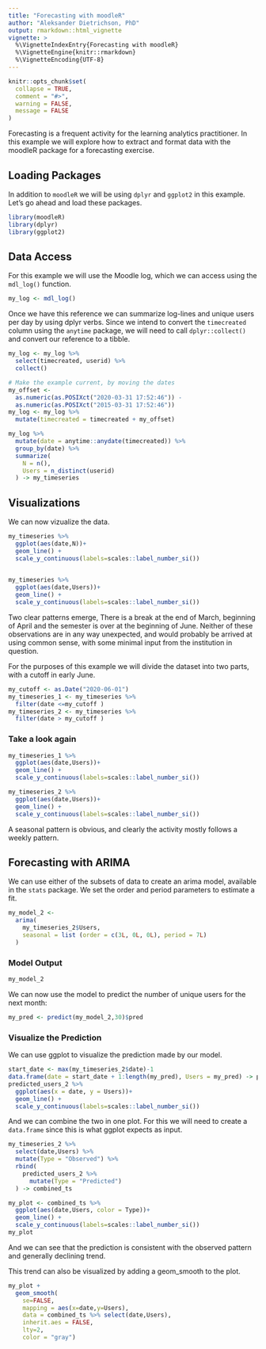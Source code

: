 ```yaml
---
title: "Forecasting with moodleR"
author: "Aleksander Dietrichson, PhD"
output: rmarkdown::html_vignette
vignette: >
  %\VignetteIndexEntry{Forecasting with moodleR}
  %\VignetteEngine{knitr::rmarkdown}
  %\VignetteEncoding{UTF-8}
---
```


```r
knitr::opts_chunk$set(
  collapse = TRUE,
  comment = "#>",
  warning = FALSE,
  message = FALSE
)
```

Forecasting is a frequent activity for the learning analytics practitioner. In this example we will explore how to extract and format data with the moodleR package for a forecasting exercise. 

## Loading Packages

In addition to `moodleR` we will be using `dplyr` and `ggplot2` in this example. Let's go ahead and load these packages.

```r
library(moodleR)
library(dplyr)
library(ggplot2)
```

## Data Access

For this example we will use the Moodle log, which we can access using the `mdl_log()` function.

```r
my_log <- mdl_log()
```

Once we have this reference we can summarize log-lines and unique users per day by using dplyr verbs. Since we intend to convert the `timecreated` column using the `anytime` package, we will need to call `dplyr::collect()` and convert our reference to a tibble.

```r
my_log <- my_log %>% 
  select(timecreated, userid) %>% 
  collect()
```


```r
# Make the example current, by moving the dates
my_offset <- 
  as.numeric(as.POSIXct("2020-03-31 17:52:46")) -
  as.numeric(as.POSIXct("2015-03-31 17:52:46"))
my_log <- my_log %>% 
  mutate(timecreated = timecreated + my_offset)
```


```r
my_log %>% 
  mutate(date = anytime::anydate(timecreated)) %>% 
  group_by(date) %>% 
  summarize(
    N = n(),
    Users = n_distinct(userid)
  ) -> my_timeseries
```


## Visualizations

We can now vizualize the data.

```r
my_timeseries %>% 
  ggplot(aes(date,N))+
  geom_line() +
  scale_y_continuous(labels=scales::label_number_si())
  
```

```r
my_timeseries %>% 
  ggplot(aes(date,Users))+
  geom_line() +
  scale_y_continuous(labels=scales::label_number_si())
```

Two clear patterns emerge, There is a break at the end of March, beginning of April and the semester is over at the beginning of June. Neither of these observations are in any way unexpected, and would probably be arrived at using common sense, with some minimal input from the institution in question.

For the purposes of this example we will divide the dataset into two parts, with a cutoff in early June.

```r
my_cutoff <- as.Date("2020-06-01")
my_timeseries_1 <- my_timeseries %>% 
  filter(date <=my_cutoff )
my_timeseries_2 <- my_timeseries %>% 
  filter(date > my_cutoff )
```

### Take a look again

```r
my_timeseries_1 %>% 
  ggplot(aes(date,Users))+
  geom_line() +
  scale_y_continuous(labels=scales::label_number_si())
```

```r
my_timeseries_2 %>% 
  ggplot(aes(date,Users))+
  geom_line() +
  scale_y_continuous(labels=scales::label_number_si())
```

A seasonal pattern is obvious, and clearly the activity mostly follows a weekly pattern. 

## Forecasting with ARIMA

We can use either of the subsets of data to create an arima model, available in the `stats` package. We set the order and period parameters to estimate a fit.

```r
my_model_2 <- 
  arima(
    my_timeseries_2$Users,
    seasonal = list (order = c(3L, 0L, 0L), period = 7L)
  )
```

### Model Output

```r
my_model_2
```


We can now use the model to predict the number of unique users for the next month:
```r
my_pred <- predict(my_model_2,30)$pred
```

### Visualize the Prediction

We can use ggplot to visualize the prediction made by our model.

```r
start_date <- max(my_timeseries_2$date)-1
data.frame(date = start_date + 1:length(my_pred), Users = my_pred) -> predicted_users_2
predicted_users_2 %>% 
  ggplot(aes(x = date, y = Users))+
  geom_line() +
  scale_y_continuous(labels=scales::label_number_si())
```

And we can combine the two in one plot. For this we will need to create a `data.frame` since this is what ggplot expects as input.

```r
my_timeseries_2 %>%
  select(date,Users) %>% 
  mutate(Type = "Observed") %>% 
  rbind(
    predicted_users_2 %>% 
      mutate(Type = "Predicted")
  ) -> combined_ts

my_plot <- combined_ts %>% 
  ggplot(aes(date,Users, color = Type))+
  geom_line() +
  scale_y_continuous(labels=scales::label_number_si())
my_plot
```

And we can see that the prediction is consistent with the observed pattern and generally declining trend. 

This trend can also be visualized by adding a geom_smooth to the plot.

```r
my_plot +
  geom_smooth(
    se=FALSE, 
    mapping = aes(x=date,y=Users),
    data = combined_ts %>% select(date,Users),
    inherit.aes = FALSE, 
    lty=2,
    color = "gray")
  
```

